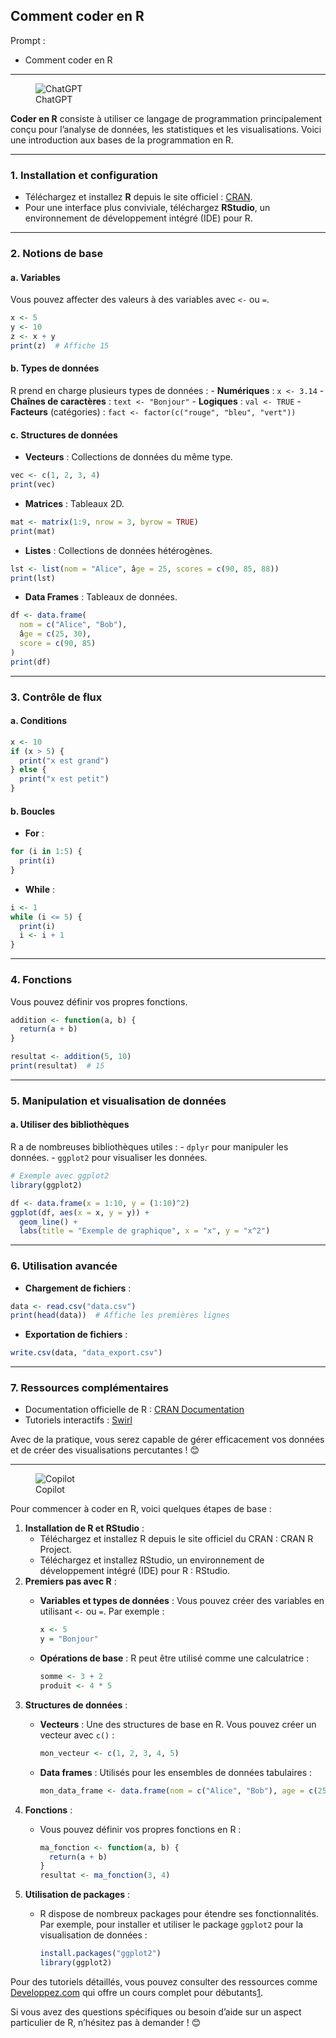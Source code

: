 ## Comment coder en R
::: {.callout-note appearance="simple"}
Prompt : 

* Comment coder en R



:::

----

![ChatGPT](../img/ChatGPT.PNG)

**Coder en R** consiste à utiliser ce langage de programmation principalement conçu pour l’analyse de données, les statistiques et les visualisations. Voici une introduction aux bases de la programmation en R.

---

### 1. **Installation et configuration**
- Téléchargez et installez **R** depuis le site officiel : [CRAN](https://cran.r-project.org/).
- Pour une interface plus conviviale, téléchargez **RStudio**, un environnement de développement intégré (IDE) pour R.

---

### 2. **Notions de base**
#### a. Variables
Vous pouvez affecter des valeurs à des variables avec `<-` ou `=`.

```r
x <- 5
y <- 10
z <- x + y
print(z)  # Affiche 15
```

#### b. Types de données
R prend en charge plusieurs types de données :
- **Numériques** : `x <- 3.14`
- **Chaînes de caractères** : `text <- "Bonjour"`
- **Logiques** : `val <- TRUE`
- **Facteurs** (catégories) : `fact <- factor(c("rouge", "bleu", "vert"))`

#### c. Structures de données
- **Vecteurs** : Collections de données du même type.

```r
vec <- c(1, 2, 3, 4)
print(vec)
```

- **Matrices** : Tableaux 2D.

```r
mat <- matrix(1:9, nrow = 3, byrow = TRUE)
print(mat)
```

- **Listes** : Collections de données hétérogènes.

```r
lst <- list(nom = "Alice", âge = 25, scores = c(90, 85, 88))
print(lst)
```

- **Data Frames** : Tableaux de données.

```r
df <- data.frame(
  nom = c("Alice", "Bob"),
  âge = c(25, 30),
  score = c(90, 85)
)
print(df)
```

---

### 3. **Contrôle de flux**
#### a. Conditions

```r
x <- 10
if (x > 5) {
  print("x est grand")
} else {
  print("x est petit")
}
```

#### b. Boucles
- **For** :

```r
for (i in 1:5) {
  print(i)
}
```

- **While** :

```r
i <- 1
while (i <= 5) {
  print(i)
  i <- i + 1
}
```

---

### 4. **Fonctions**
Vous pouvez définir vos propres fonctions.

```r
addition <- function(a, b) {
  return(a + b)
}

resultat <- addition(5, 10)
print(resultat)  # 15
```

---

### 5. **Manipulation et visualisation de données**
#### a. Utiliser des bibliothèques
R a de nombreuses bibliothèques utiles :
- `dplyr` pour manipuler les données.
- `ggplot2` pour visualiser les données.

```r
# Exemple avec ggplot2
library(ggplot2)

df <- data.frame(x = 1:10, y = (1:10)^2)
ggplot(df, aes(x = x, y = y)) +
  geom_line() +
  labs(title = "Exemple de graphique", x = "x", y = "x^2")
```

---

### 6. **Utilisation avancée**
- **Chargement de fichiers** :
```r
data <- read.csv("data.csv")
print(head(data))  # Affiche les premières lignes
```

- **Exportation de fichiers** :
```r
write.csv(data, "data_export.csv")
```

---

### 7. **Ressources complémentaires**
- Documentation officielle de R : [CRAN Documentation](https://cran.r-project.org/manuals.html)
- Tutoriels interactifs : [Swirl](https://swirlstats.com/)

Avec de la pratique, vous serez capable de gérer efficacement vos données et de créer des visualisations percutantes ! 😊

----

![Copilot](../img/copilot.PNG)

Pour commencer à coder en R, voici quelques étapes de base :

1. **Installation de R et RStudio** :
   - Téléchargez et installez R depuis le site officiel du CRAN : CRAN R Project.
   - Téléchargez et installez RStudio, un environnement de développement intégré (IDE) pour R : RStudio.

2. **Premiers pas avec R** :
   - **Variables et types de données** : Vous pouvez créer des variables en utilisant `<-` ou `=`. Par exemple :
     ```r
     x <- 5
     y = "Bonjour"
     ```
   - **Opérations de base** : R peut être utilisé comme une calculatrice :
     ```r
     somme <- 3 + 2
     produit <- 4 * 5
     ```

3. **Structures de données** :
   - **Vecteurs** : Une des structures de base en R. Vous pouvez créer un vecteur avec `c()` :
     ```r
     mon_vecteur <- c(1, 2, 3, 4, 5)
     ```
   - **Data frames** : Utilisés pour les ensembles de données tabulaires :
     ```r
     mon_data_frame <- data.frame(nom = c("Alice", "Bob"), age = c(25, 30))
     ```

4. **Fonctions** :
   - Vous pouvez définir vos propres fonctions en R :
     ```r
     ma_fonction <- function(a, b) {
       return(a + b)
     }
     resultat <- ma_fonction(3, 4)
     ```

5. **Utilisation de packages** :
   - R dispose de nombreux packages pour étendre ses fonctionnalités. Par exemple, pour installer et utiliser le package `ggplot2` pour la visualisation de données :
     ```r
     install.packages("ggplot2")
     library(ggplot2)
     ```

Pour des tutoriels détaillés, vous pouvez consulter des ressources comme [Developpez.com](https://r.developpez.com/tutoriels/cours-complet-programmation-r/) qui offre un cours complet pour débutants[1](https://r.developpez.com/tutoriels/cours-complet-programmation-r/).

Si vous avez des questions spécifiques ou besoin d'aide sur un aspect particulier de R, n'hésitez pas à demander ! 😊